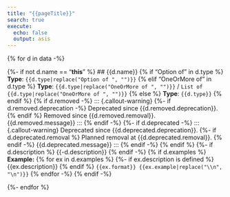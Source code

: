 ```yaml
---
title: "{{pageTitle}}"
search: true
execute:
  echo: false
  output: asis
---
```


{% for d in data -%}

{%- if not d.name == "__this__" %}
## {{d.name}}
{% if "Option of " in d.type %}
**Type**: `{{d.type|replace("Option of ", "")}}`
{% elif "OneOrMore of " in d.type %}
**Type**: `{{d.type|replace("OneOrMore of ", "")}}` / `List of {{d.type|replace("OneOrMore of ", "")}}`
{% else %}
**Type**: `{{d.type}}`
{% endif %}
{% if d.removed -%}
::: {.callout-warning}
{%- if d.removed.deprecation -%}
Deprecated since {{d.removed.deprecation}}. {% endif %}
Removed since {{d.removed.removal}}. {{d.removed.message}}
:::
{% endif -%}
{%- if d.deprecated -%}
::: {.callout-warning}
Deprecated since {{d.deprecated.deprecation}}.
{%- if d.deprecated.removal %} Planned removal at {{d.deprecated.removal}}. {% endif -%}
{{d.deprecated.message}}
:::
{% endif -%}
{% endif %}
{%- if d.description %}
{{-d.description}}
{% endif -%}
{% if d.examples %}
**Example:**
{% for ex in d.examples %}
{%- if ex.description is defined %}
{{ex.description}}
{% endif %}
```{{ex.format}}
{{ex.example|replace("\\n", "\n")}}
```
{% endfor -%}
{% endif -%}

{%- endfor %}

